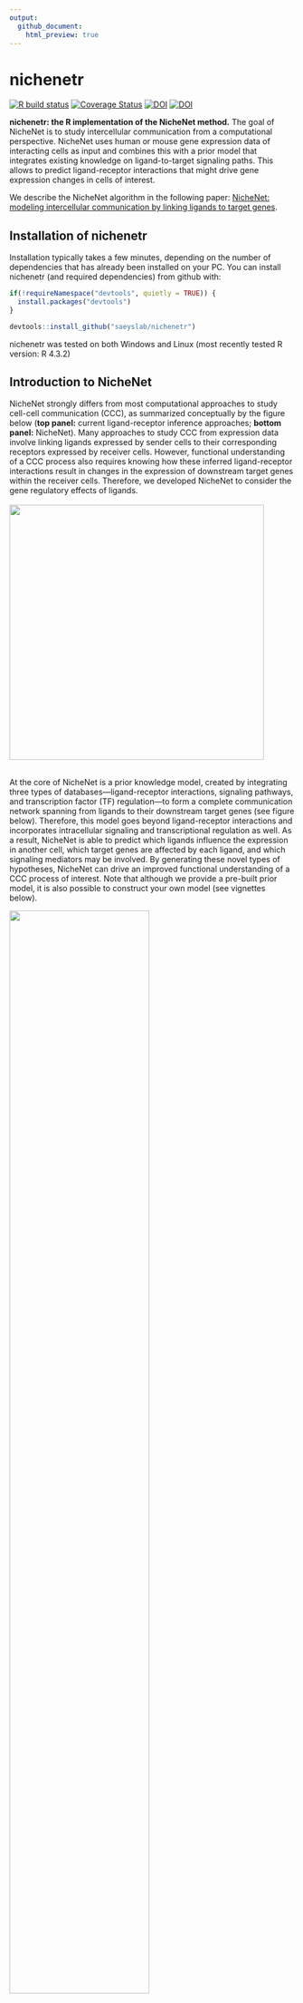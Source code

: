 ```yaml
---
output:
  github_document:
    html_preview: true
---
```


<!-- README.md is generated from README.Rmd. Please edit that file -->

<!-- github markdown built using
rmarkdown::render("README.Rmd",output_format = "md_document")
-->

# nichenetr

<!-- badges: start -->
[![R build status](https://github.com/saeyslab/nichenetr/workflows/R-CMD-check-bioc/badge.svg)](https://github.com/saeyslab/nichenetr/actions)
[![Coverage Status](https://codecov.io/gh/saeyslab/nichenetr/branch/master/graph/badge.svg)](https://codecov.io/gh/saeyslab/nichenetr)
[![DOI](https://zenodo.org/badge/DOI/10.5281/zenodo.3260758.svg)](https://doi.org/10.5281/zenodo.3260758)
[![DOI](https://zenodo.org/badge/DOI/10.5281/zenodo.7074291.svg)](https://doi.org/10.5281/zenodo.7074291)
<!-- badges: end -->
  

**nichenetr: the R implementation of the NicheNet method.** The goal of NicheNet is to study intercellular communication from a computational perspective. NicheNet uses human or mouse gene expression data of interacting cells as input and combines this with a prior model that integrates existing knowledge on ligand-to-target signaling paths. This allows to predict ligand-receptor interactions that might drive gene expression changes in cells of interest. 

We describe the NicheNet algorithm in the following paper: [NicheNet: modeling intercellular communication by linking ligands to target genes](https://www.nature.com/articles/s41592-019-0667-5).


## Installation of nichenetr

Installation typically takes a few minutes, depending on the number of
dependencies that has already been installed on your PC. You can install
nichenetr (and required dependencies) from github with:

```r
if(!requireNamespace("devtools", quietly = TRUE)) {
  install.packages("devtools") 
}

devtools::install_github("saeyslab/nichenetr")
```

nichenetr was tested on both Windows and Linux (most recently tested R version: R 4.3.2)

## Introduction to NicheNet

NicheNet strongly differs from most computational approaches to study cell-cell communication (CCC), as summarized conceptually by the figure below (**top panel:** current ligand-receptor inference approaches; **bottom panel:** NicheNet). Many approaches to study CCC from expression data involve linking ligands expressed by sender cells to their corresponding receptors expressed by receiver cells. However, functional understanding of a CCC process also requires knowing how these inferred ligand-receptor interactions result in changes in the expression of downstream target genes within the receiver cells. Therefore, we developed NicheNet to consider the gene regulatory effects of ligands. 
<br><br>
![](vignettes/images/comparison_other_approaches_2.jpg){width=450}
<br><br>

At the core of NicheNet is a prior knowledge model, created by integrating three types of databases—ligand-receptor interactions, signaling pathways, and transcription factor (TF) regulation—to form a complete communication network spanning from ligands to their downstream target genes (see figure below). Therefore, this model goes beyond ligand-receptor interactions and incorporates intracellular signaling and transcriptional regulation as well. As a result, NicheNet is able to predict which ligands influence the expression in another cell, which target genes are affected by each ligand, and which signaling mediators may be involved. By generating these novel types of hypotheses, NicheNet can drive an improved functional understanding of a CCC process of interest. Note that although we provide a pre-built prior model, it is also possible to construct your own model (see vignettes below).

![](vignettes/images/nichenet_prior_model.png){width=70%}
<br><br>
As input to NicheNet, users must provide cell type-annotated expression data that reflects a cell-cell communication (CCC) event. The input can be single-cell or sorted bulk data from human or mouse. As output, NicheNet returns the ranking of ligands that best explain the CCC event of interest, as well as candidate target genes with high potential to be regulated by these ligands. As an intermediate step, we extract the three features required for the analysis: a list of potential ligands, a gene set that captures the downstream effects of the CCC event of interest, and a background set of genes. Further explanation on each feature can be found in the introductory vignette.

![](vignettes/images/figure1.svg)
<br><br>

### Main functionalities of nichenetr

Specific functionalities of this package include: 

* assessing how well ligands expressed by a sender cell can predict changes in gene expression in the receiver cell
* prioritizing ligands based on their effect on gene expression
* inferring putative ligand-target links active in the system under study
* inferring potential signaling paths between ligands and target genes of interest: to generate causal hypotheses and check which data sources support the predictions
* validation of the prior ligand-target model
* construction of user-defined prior ligand-target models

Moreover, we provide instructions on how to make intuitive visualizations of the main predictions (e.g., via circos plots as shown here below).

<br><br>
![](vignettes/images/circos_plot_adapted.jpg){width=600}

## Learning to use nichenetr

The following vignettes contain the explanation on how to perform a basic NicheNet analysis on a Seurat object. This includes prioritizing ligands and predicting target genes of prioritized ligands. We recommend starting with the step-by-step analysis, but we also demonstrate the use of a single wrapper function. This demo analysis takes only a few minutes to run.

* [Perform NicheNet analysis starting from a Seurat object: step-by-step analysis](vignettes/seurat_steps.md):`vignette("seurat_steps", package="nichenetr")`
* [Perform NicheNet analysis starting from a Seurat object](vignettes/seurat_wrapper.md):`vignette("seurat_wrapper", package="nichenetr")`

Case study on HNSCC tumor which demonstrates the flexibility of NicheNet. Here, the gene set of interest was determined by the original authors, and the expression data is a matrix rather than a Seurat object.

* [NicheNet's ligand activity analysis on a gene set of interest](vignettes/ligand_activity_geneset.md): `vignette("ligand_activity_geneset", package="nichenetr")`


The following vignettes contain explanation on how to do some follow-up analyses after performing the most basic analysis:

* [Prioritization of ligands based on expression values](vignettes/seurat_steps_prioritization.md): `vignette("seurat_steps_prioritization", package="nichenetr")`
* [Inferring ligand-to-target signaling paths](vignettes/ligand_target_signaling_path.md): `vignette("ligand_target_signaling_path", package="nichenetr")`
* [Assess how well top-ranked ligands can predict a gene set of interest](vignettes/target_prediction_evaluation_geneset.md): `vignette("target_prediction_evaluation_geneset", package="nichenetr")`
* [Single-cell NicheNet's ligand activity analysis](vignettes/ligand_activity_single_cell.md): `vignette("ligand_activity_single_cell", package="nichenetr")`

If you want to make a circos plot visualization of the NicheNet output to show active ligand-target links between interacting cells, you can check following vignettes: 

* [Seurat Wrapper + circos visualization](vignettes/seurat_wrapper_circos.md):`vignette("seurat_wrapper_circos", package="nichenetr")`.
* [HNSCC case study + double circos visualization](vignettes/circos.md):`vignette("circos", package="nichenetr")`.

People interested in building their own models or benchmarking their own models against NicheNet can read one of the following vignettes:

* [Model construction](vignettes/model_construction.md): `vignette("model_construction", package="nichenetr")`
* [Using LIANA ligand-receptor databases to construct the ligand-target model](vignettes/model_construction_with_liana.md): `vignette("model_construction_with_liana", package="nichenetr")`
* [Model evaluation: target gene and ligand activity prediction](vignettes/model_evaluation.md): `vignette("model_evaluation", package="nichenetr")`
* [Parameter optimization via NSGAII-R](vignettes/parameter_optimization.md): `vignette("parameter_optimization", package="nichenetr")`


## FAQ

Check the FAQ page at  [FAQ NicheNet](vignettes/faq.md): `vignette("faq", package="nichenetr")`

<details>
<summary><h2> Previous updates </h2></summary>

**20-06-2023:**

* MultiNicheNet - a multi-sample, multi-condition extension of NicheNet - is now available on [biorxiv](https://www.biorxiv.org/content/10.1101/2023.06.13.544751v1) and [Github](https://github.com/saeyslab/multinichenetr).
* MultiNicheNet uses an [updated prior model (v2)](https://zenodo.org/record/7074291/) consisting of additional ligand-receptor interactions from the [Omnipath database](https://omnipathdb.org/) and from [Verschueren et al. (2020)](https://www.sciencedirect.com/science/article/pii/S0092867420306942?via%3Dihub). We have now also updated the vignettes of NicheNet to use the new model instead.
* **New functionality:** we have included additional functions to prioritize ligands not only based on the ligand activity, but also on the ligand and receptor expression, cell type specificity, and condition specificity. This is similar to the criteria used in Differential NicheNet and MultiNicheNet. See the [Prioritizing ligands based on expression values](vignettes/seurat_steps_prioritization.md) vignette for more information.
* Due to this more generalizable prioritization scheme, we will no longer provide support for Differential NicheNet.
* We included code for making a ligand-receptor-target circos plot in the [Circos plot visualization](vignettes/circos.md) vignette.

<h5> Deprecated vignettes </h5>
Differential NicheNet has been deprecated: we will not longer provide support or code fixes on Differential NicheNet and its vignettes. You may want to consider using the [general prioritization scheme](vignettes/seurat_steps_prioritization.md) instead.

* [Differential NicheNet analysis between niches of interest](vignettes/differential_nichenet.md):`vignette("differential_nichenet", package="nichenetr")`
* [Differential NicheNet analysis between conditions of interest](vignettes/differential_nichenet_pEMT.md):`vignette("differential_nichenet_pEMT", package="nichenetr")`

In NicheNet v2, the mouse and human ligand-target models are uploaded separately so symbol conversion is not necessary. If you are still using the NicheNet v1 model, you can check the following vignette on how to convert the model (given in human symbols) to mouse symbols:

* [Converting NicheNet's model from human to mouse symbols](vignettes/symbol_conversion.md): `vignette("symbol_conversion", package="nichenetr")`


**12-01-2022:** In the Liver Atlas paper from Guilliams et al.: [Spatial proteogenomics reveals distinct and evolutionarily conserved hepatic macrophage niches](https://www.sciencedirect.com/science/article/pii/S0092867421014811), we used Differential NicheNet, an extension to the default NicheNet algorithm. **Differential NicheNet** can be used to compare cell-cell interactions between different niches and better predict niche-specific ligand-receptor (L-R) pairs. It was used in that paper to predict ligand-receptor pairs specific for the Kupffer cell niche in mouse and human. 

The main difference between the classic NicheNet pipeline and the Differential NicheNet pipeline is that Differential NicheNet also uses the differential expression between the conditions/niches of the ligand-receptor pairs for prioritization in addition to the ligand activities. The classic NicheNet pipeline on the contrary uses only ligand acivity for prioritization (and shows differential expression only in visualizations). 

So if you have data of multiple conditions or niches, and you want to include differential expression of the ligand-receptor pairs in the prioritization, we recommend you check out Differential NicheNet (update nichenetr to the 1.1.0 version). At the bottom of this page, you can find the links to two vignettes illustrating a Differential NicheNet analysis. We recommend these vignettes if you want to apply Differential NicheNet on your own data. If you want to see the code used for the analyses used in the Guilliams et al. paper, see https://github.com/saeyslab/NicheNet_LiverCellAtlas.

**15-10-2019:** Bonnardel, T'Jonck et al. used NicheNet to predict upstream niche signals driving Kupffer cell differentiation [Stellate Cells, Hepatocytes, and Endothelial Cells Imprint the Kupffer Cell Identity on Monocytes Colonizing the Liver Macrophage Niche](https://www.cell.com/immunity/fulltext/S1074-7613(19)30368-1).

</details>

## References

Browaeys, R., Saelens, W. & Saeys, Y. NicheNet: modeling intercellular communication by linking ligands to target genes. Nat Methods (2019) doi:10.1038/s41592-019-0667-5

Bonnardel et al. Stellate Cells, Hepatocytes, and Endothelial Cells Imprint the Kupffer Cell Identity on Monocytes Colonizing the Liver Macrophage Niche. Immunity (2019) doi:10.1016/j.immuni.2019.08.017

Guilliams et al. Spatial proteogenomics reveals distinct and evolutionarily conserved hepatic macrophage niches. Cell (2022) doi:10.1016/j.cell.2021.12.018
